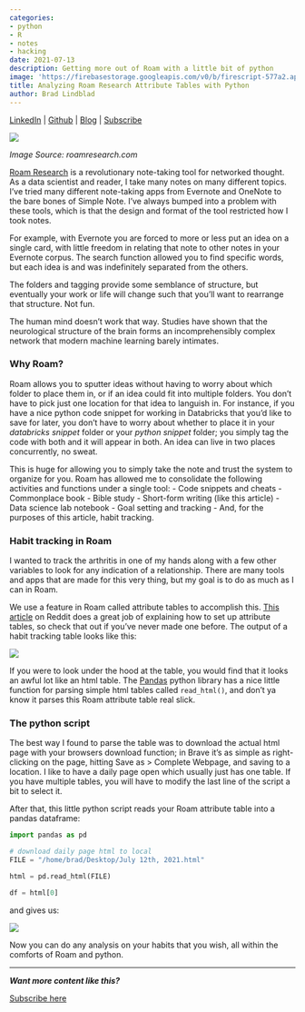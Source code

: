 ```yaml
---
categories:
- python
- R
- notes
- hacking
date: 2021-07-13
description: Getting more out of Roam with a little bit of python
image: 'https://firebasestorage.googleapis.com/v0/b/firescript-577a2.appspot.com/o/imgs%2Fapp%2Fdelete%2FbzsUyxsJ8L.png?alt=media&token=0936d722-b637-40d7-bd59-f25ccbb7e305'
title: Analyzing Roam Research Attribute Tables with Python
author: Brad Lindblad
---
```



[LinkedIn](https://www.linkedin.com/in/bradlindblad/) | [Github](https://github.com/bradlindblad/) | [Blog](https://technistema.com/) | [Subscribe](https://technistema.com/contact/)

![](https://firebasestorage.googleapis.com/v0/b/firescript-577a2.appspot.com/o/imgs%2Fapp%2Fdelete%2FbzsUyxsJ8L.png?alt=media&token=0936d722-b637-40d7-bd59-f25ccbb7e305)

*Image Source: roamresearch.com*


[Roam Research](https://roamresearch.com/) is a revolutionary note-taking tool for networked thought. As a data scientist and reader, I take many notes on many different topics. I've tried many different note-taking apps from Evernote and OneNote to the bare bones of Simple Note. I've always bumped into a problem with these tools, which is that the design and format of the tool restricted how I took notes.

For example, with Evernote you are forced to more or less put an idea on a single card, with little freedom in relating that note to other notes in your Evernote corpus. The search function allowed you to find specific words, but each idea is and was indefinitely separated from the others.

The folders and tagging provide some semblance of structure, but eventually your work or life will change such that you'll want to rearrange that structure. Not fun.

The human mind doesn't work that way. Studies have shown that the neurological structure of the brain forms an incomprehensibly complex network that modern machine learning barely intimates.

### Why Roam?
Roam allows you to sputter ideas without having to worry about which folder to place them in, or if an idea could fit into multiple folders. You don't have to pick just one location for that idea to languish in. For instance, if you have a nice python code snippet for working in Databricks that you'd like to save for later, you don't have to worry about whether to place it in your *databricks snippet* folder or your *python snippet* folder; you simply tag the code with both and it will appear in both. An idea can live in two places concurrently, no sweat.

This is huge for allowing you to simply take the note and trust the system to organize for you. Roam has allowed me to consolidate the following activities and functions under a single tool:
        - Code snippets and cheats
        - Commonplace book
        - Bible study
        - Short-form writing (like this article)
        - Data science lab notebook
        - Goal setting and tracking
        - And, for the purposes of this article, habit tracking.

### Habit tracking in Roam
I wanted to track the arthritis in one of my hands along with a few other variables to look for any indication of a relationship. There are many tools and apps that are made for this very thing, but my goal is to do as much as I can in Roam.

We use a feature in Roam called attribute tables to accomplish this. [This article](https://www.reddit.com/r/RoamResearch/comments/ej2pid/how_to_build_a_habit_tracker_in_roam/) on Reddit does a great job of explaining how to set up attribute tables, so check that out if you've never made one before. The output of a habit tracking table looks like this:

  ![](https://firebasestorage.googleapis.com/v0/b/firescript-577a2.appspot.com/o/imgs%2Fapp%2Fdelete%2FHPS58Q0LtU.png?alt=media&token=ae758fd1-7a1e-4a41-a1ee-a889860e4b94)

If you were to look under the hood at the table, you would find that it looks an awful lot like an html table. The [Pandas](https://pandas.pydata.org/) python library has a nice little function for parsing simple html tables called `read_html()`, and don't ya know it parses this Roam attribute table real slick.


### The python script
The best way I found to parse the table was to download the actual html page with your browsers download function; in Brave it's as simple as right-clicking on the page, hitting Save as > Complete Webpage, and saving to a location. I like to have a daily page open which usually just has one table. If you have multiple tables, you will have to modify the last line of the script a bit to select it.

After that, this little python script reads your Roam attribute table into a pandas dataframe:

```python
import pandas as pd

# download daily page html to local
FILE = "/home/brad/Desktop/July 12th, 2021.html"

html = pd.read_html(FILE)

df = html[0]

```

and gives us:

  ![](https://firebasestorage.googleapis.com/v0/b/firescript-577a2.appspot.com/o/imgs%2Fapp%2Fdelete%2FhnnyY2ZbwK.png?alt=media&token=d46a4e2e-48b8-433a-b4d8-ad8000b46e1d)

Now you can do any analysis on your habits that you wish, all within the comforts of Roam and python.




---
  ***Want more content like this?***

  [Subscribe here](https://technistema.com/contact/)
